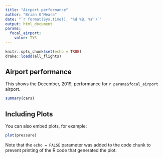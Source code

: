 ```yaml
---
title: "Airport performance"
author: "Brian O'Meara"
date: "`r format(Sys.time(), '%d %B, %Y')`"
output: html_document
params:
  focal_airport:
    value: TYS
---
```


```r
knitr::opts_chunk$set(echo = TRUE)
drake::loadd(all_flights)
```

## Airport performance

This shows the December, 2019, performance for `r params$focal_airport` airport. 

```r
summary(cars)
```

## Including Plots

You can also embed plots, for example:

```r
plot(pressure)
```

Note that the `echo = FALSE` parameter was added to the code chunk to prevent printing of the R code that generated the plot.
